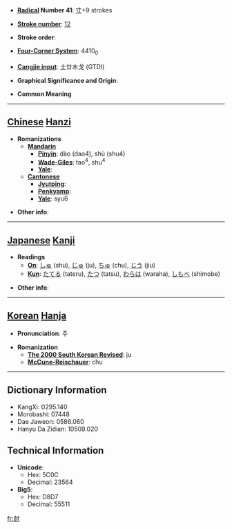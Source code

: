 * '''[[Wiktionary:Chinese radical index| Radical]] Number 41''': [[Wiktionary:Chinese radical index 寸|寸]]+9 strokes

* '''[[Wiktionary:Chinese total strokes index|Stroke number]]''': [[Wiktionary:Chinese total strokes index 12|12]]

* '''Stroke order''': 

* '''[[Wiktionary:Chinese four corner index|Four-Corner System]]''': 4410<sub>0</sub>

* '''[[Wiktionary:Chinese Cangjie index|Cangjie input]]''': 土廿木戈 (GTDI)

* '''Graphical Significance and Origin''': 

* '''Common Meaning'''

----

== [[Chinese]] [[Hanzi]] ==

* '''Romanizations'''
** '''[[Mandarin]]'''
*** '''[[Pinyin]]''': dào (dao4), shù (shu4)
*** '''[[Wade-Giles]]''': tao<sup>4</sup>, shu<sup>4</sup>
*** '''[[Yale]]''': 
** '''[[Cantonese]]'''
*** '''[[Jyutping]]''':
*** '''[[Penkyamp]]''': 
*** '''[[Yale]]''': syu6

* '''Other info''': 

----

== [[Japanese]] [[Kanji]] ==

* '''Readings'''
** '''[[On]]''': [[しゅ]] (shu), [[じゅ]] (ju), [[ちゅ]] (chu), [[じう]] (jiu)
** '''[[Kun]]''': [[たてる]] (tateru), [[たつ]] (tatsu), [[わらは]] (waraha), [[しもべ]] (shimobe)

* '''Other info''':  

----

== [[Korean]] [[Hanja]] ==

* '''Pronunciation''': 주

* '''Romanization'''
** '''[[The 2000 South Korean Revised Romanization|The 2000 South Korean Revised]]''': ju
** '''[[McCune-Reischauer]]''': chu

----

== Dictionary Information ==

* KangXi: 0295.140
* Morobashi: 07448
* Dae Jaweon: 0586.060
* Hanyu Da Zidian: 10509.020

== Technical Information ==

* '''Unicode''':
** Hex: 5C0C
** Decimal: 23564
* '''Big5''':
** Hex: D8D7
** Decimal: 55511

[[fr:尌]]